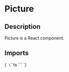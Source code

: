
<Meta title="Embeds & IFrame/Picture" of={PictureStories} />

# Picture

## Description

Picture is a React component.

## Imports

<Markdown>{`
\`\`\`ts
\`\`\`
`}</Markdown>

<Primary />

<ArgTypes of={Picture}/>

